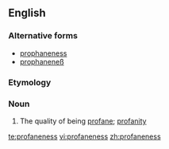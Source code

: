 ==English==

===Alternative forms===
* [[prophaneness]]
* [[prophaneneß]]

===Etymology===
{{suffix|profane|ness}}

===Noun===
{{en-noun|-}}

#The quality of being [[profane]]; [[profanity]]

[[te:profaneness]]
[[vi:profaneness]]
[[zh:profaneness]]